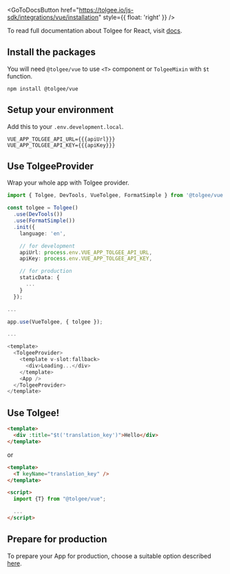 
<GoToDocsButton
  href="https://tolgee.io/js-sdk/integrations/vue/installation"
  style={{ float: 'right' }}
/>

To read full documentation about Tolgee for React, visit [docs](https://tolgee.io/js-sdk/integrations/vue/installation).

## Install the packages

You will need `@tolgee/vue` to use `<T>` component or `TolgeeMixin` with `$t` function.

```
npm install @tolgee/vue
```

## Setup your environment

Add this to your `.env.development.local`.

```dotenv
VUE_APP_TOLGEE_API_URL={{{apiUrl}}}
VUE_APP_TOLGEE_API_KEY={{{apiKey}}}
```

## Use TolgeeProvider

Wrap your whole app with Tolgee provider.

```ts
import { Tolgee, DevTools, VueTolgee, FormatSimple } from '@tolgee/vue';

const tolgee = Tolgee()
  .use(DevTools())
  .use(FormatSimple())
  .init({
    language: 'en',

    // for development
    apiUrl: process.env.VUE_APP_TOLGEE_API_URL,
    apiKey: process.env.VUE_APP_TOLGEE_API_KEY,

    // for production
    staticData: {
      ...
    }
  });

...

app.use(VueTolgee, { tolgee });

...

<template>
  <TolgeeProvider>
    <template v-slot:fallback>
      <div>Loading...</div>
    </template>
    <App />
  </TolgeeProvider>
</template>
```

## Use Tolgee!

```html
<template>
  <div :title="$t('translation_key')">Hello</div>
</template>
```

or

```html
<template>
  <T keyName="translation_key" />
</template>

<script>
  import {T} from "@tolgee/vue";

  ...
</script>
```

## Prepare for production

To prepare your App for production, choose a suitable option described
[here](https://tolgee.io/js-sdk/integrations/vue/installation#preparing-for-production).
